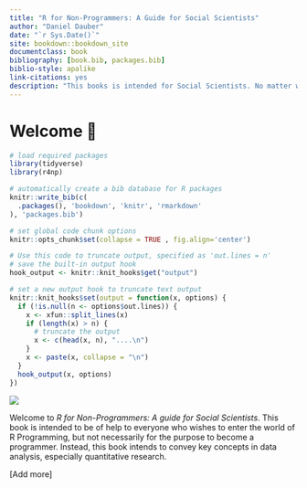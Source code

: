 ```yaml
---
title: "R for Non-Programmers: A Guide for Social Scientists"
author: "Daniel Dauber"
date: "`r Sys.Date()`"
site: bookdown::bookdown_site
documentclass: book
bibliography: [book.bib, packages.bib]
biblio-style: apalike
link-citations: yes
description: "This books is intended for Social Scientists. No matter whether you have years of experiences, this book might come in handy if you never use R or any other programming language before."
---
```


# Welcome 👋 {#welcome .unnumbered}

```r

# load required packages
library(tidyverse)
library(r4np)

# automatically create a bib database for R packages
knitr::write_bib(c(
  .packages(), 'bookdown', 'knitr', 'rmarkdown'
), 'packages.bib')

# set global code chunk options
knitr::opts_chunk$set(collapse = TRUE , fig.align='center')

# Use this code to truncate output, specified as 'out.lines = n'
# save the built-in output hook
hook_output <- knitr::knit_hooks$get("output")

# set a new output hook to truncate text output
knitr::knit_hooks$set(output = function(x, options) {
  if (!is.null(n <- options$out.lines)) {
    x <- xfun::split_lines(x)
    if (length(x) > n) {
      # truncate the output
      x <- c(head(x, n), "....\n")
    }
    x <- paste(x, collapse = "\n")
  }
  hook_output(x, options)
})
```

![](images/chapter_00_img/r_for_non_programmers_logo.png)

Welcome to *R for Non-Programmers: A guide for Social Scientists*. This book is intended to be of help to everyone who wishes to enter the world of R Programming, but not necessarily for the purpose to become a programmer. Instead, this book intends to convey key concepts in data analysis, especially quantitative research.

[Add more]
